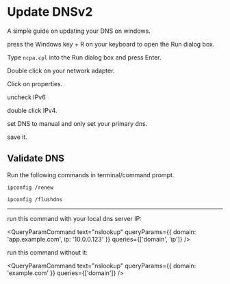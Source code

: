 # Update DNSv2

A simple guide on updating your DNS on windows.


press the Windows key + R on your keyboard to open the Run dialog box.

Type `ncpa.cpl` into the Run dialog box and press Enter.

Double click on your network adapter.

Click on properties.

uncheck IPv6

double click IPv4.

set DNS to manual and only set your primary dns.

save it.

## Validate DNS

Run the following commands in terminal/command prompt.

```terminal
ipconfig /renew
```

```terminal
ipconfig /flushdns
```

___


run this command with your local dns server IP:

<QueryParamCommand text="nslookup" queryParams={{ domain: 'app.example.com', ip: '10.0.0.123' }} queries={['domain', 'ip']} />

run this command without it:

<QueryParamCommand text="nslookup" queryParams={{ domain: 'example.com' }} queries={['domain']} />